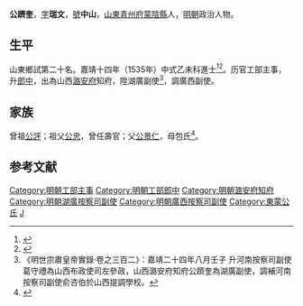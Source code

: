 {{明清人物信息框
| 姓名 = 公躋奎
| 原名 =
| 圖片名稱= 
| 圖片大小 =
| 圖片說明 = 
| 最高職務 = 廣西按察使司副使
| 國家 = 大明 
| 爵位 =
| 籍貫 = [[山東|山東]][[青州府|青州府]][[蒙陰縣|蒙陰縣]]軍籍
| 族裔 = 
| 字號 = 字瑞文，號中山
| 諡號 =
| 出生日期 = 十一月二十九日
| 出生地點 = 
| 逝世日期 = 卒年不詳 
| 逝世地點 =
| 墓葬 =
| 配偶 = 包氏
| 親屬 = 父公景仁，母包氏；伯父[[公勉仁|公勉仁]]<br>子[[公一扬|公一扬]]
| 出身 =
* 嘉靖十四年乙未科進士出身
| 經歷 =
| 著作 = 
}}
'''公躋奎'''{{BD|1496年||？年||}}，[[表字|字]]'''瑞文'''，[[號|號]]'''中山'''，[[山東|山東]][[青州府|青州府]][[蒙陰縣|蒙陰縣]]人，[[明朝|明朝]]政治人物。

== 生平 ==
山東鄉試第二十名。嘉靖十四年（1535年）中式乙未科進士<ref>{{Cite book|title=《皇明贡举考》卷五|author=[[张朝瑞|张朝瑞]]|publisher=《续修四库全书》史部第828册|year=|isbn=|location=|pages=}}</ref><ref>{{Cite book|title=贡举志五种 上|author=鲁小俊，江俊伟著|publisher=武汉大学出版社|year=2009|isbn=978-7-307-07043-1|location=武汉|pages=}}</ref>。历官工部主事，升[[郎中|郎中]]，出為山西[[潞安府|潞安府]]知府，陞湖廣副使<ref>《明世宗肅皇帝實錄·卷之三百二》：嘉靖二十四年八月壬子 升河南按察司副使葛守禮為山西布政使司左參政，山西潞安府知府公躋奎為湖廣副使，調補河南按察司副使俞咨伯於山西提調學校。</ref>，調廣西副使。

== 家族 ==
曾祖[[公評|公評]]；祖父[[公忠|公忠]]，曾任壽官；父[[公景仁|公景仁]]，母包氏<ref>{{Cite book|title=天一阁藏明代科举录选刊 登科录 点校本|author=龚延明主编|publisher=宁波出版社|year=2016|isbn=978-7-5526-2320-8|location=宁波|pages=|quote=《天一閣藏明代科舉錄選刊.登科錄》之《嘉靖十四年乙未科進士登科錄》}}</ref>。

==参考文献==
{{reflist}}

{{嘉靖十四年乙未科殿試金榜}}
{{DEFAULTSORT:Gong公}}
[[Category:明朝工部主事|Category:明朝工部主事]]
[[Category:明朝工部郎中|Category:明朝工部郎中]]
[[Category:明朝潞安府知府|Category:明朝潞安府知府]]
[[Category:明朝湖廣按察司副使|Category:明朝湖廣按察司副使]]
[[Category:明朝廣西按察司副使|Category:明朝廣西按察司副使]]
[[Category:東蒙公氏|Category:東蒙公氏]]
[[Category:公姓|J]]